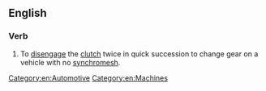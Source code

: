==English==

===Verb===
{{en-verb|head=[[double]]-[[declutch]]}}

# To [[disengage]] the [[clutch]] twice in quick succession to change gear on a vehicle with no [[synchromesh]].

[[Category:en:Automotive]]
[[Category:en:Machines]]